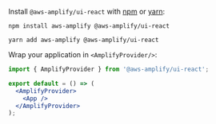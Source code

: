 
Install `@aws-amplify/ui-react` with [npm](https://www.npmjs.com/) or [yarn](https://yarnpkg.com/):

<Tabs>
<TabItem title="npm">

```shell
npm install aws-amplify @aws-amplify/ui-react
```

</TabItem>
<TabItem title="yarn">

```shell
yarn add aws-amplify @aws-amplify/ui-react
```

</TabItem>
</Tabs>

Wrap your application in `<AmplifyProvider/>`:

```jsx
import { AmplifyProvider } from '@aws-amplify/ui-react';

export default = () => (
  <AmplifyProvider>
    <App />
  </AmplifyProvider>
);
```
